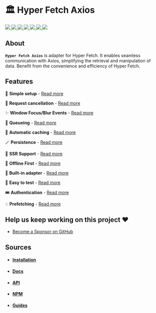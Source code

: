 # 🏛️ Hyper Fetch Axios

<p>
  <a href="https://bettertyped.com/">
    <img src="https://custom-icon-badges.demolab.com/static/v1?label=&message=BetterTyped&color=333&logo=BT" />
  </a>
  <a href="https://github.com/BetterTyped/hyper-fetch">
    <img src="https://custom-icon-badges.demolab.com/github/stars/BetterTyped/hyper-fetch?logo=star&color=118ab2" />
  </a>
  <a href="https://github.com/BetterTyped/hyper-fetch/blob/main/License.md">
    <img src="https://custom-icon-badges.demolab.com/github/license/BetterTyped/hyper-fetch?logo=law&color=yellow" />
  </a>
  <a href="https://www.npmjs.com/package/@hyper-fetch/graphql">
    <img src="https://custom-icon-badges.demolab.com/npm/v/@hyper-fetch/axios.svg?logo=npm&color=e76f51" />
  </a>
  <a href="https://github.com/BetterTyped/hyper-fetch">
    <img src="https://custom-icon-badges.demolab.com/badge/typescript-%23007ACC.svg?logo=typescript&logoColor=white" />
  </a>
  <a href="https://github.com/BetterTyped/hyper-fetch">
    <img src="https://custom-icon-badges.demolab.com/badge/-Axios-E10098?logo=axios&logoColor=white" />
  </a>
  <a href="https://www.npmjs.com/package/@hyper-fetch/axios">
    <img src="https://custom-icon-badges.demolab.com/bundlephobia/minzip/@hyper-fetch/axios?color=64BC4B&logo=package" />
  </a>
</p>

## About

**`Hyper Fetch Axios`** is adapter for Hyper Fetch. It enables seamless communication with Axios, simplifying the
retrieval and manipulation of data. Benefit from the convenience and efficiency of Hyper Fetch.

## Features

🔮 **Simple setup** - [Read more](https://hyperfetch.bettertyped.com/docs/guides/basic/setup)

🎯 **Request cancellation** - [Read more](https://hyperfetch.bettertyped.com/docs/guides/advanced/cancellation)

✨ **Window Focus/Blur Events** -
[Read more](https://hyperfetch.bettertyped.com/docs/guides/react/core/window-focus-blur)

🚀 **Queueing** - [Read more](https://hyperfetch.bettertyped.com/docs/guides/advanced/queueing)

💎 **Automatic caching** - [Read more](https://hyperfetch.bettertyped.com/docs/documentation/core/cache)

🪄 **Persistence** - [Read more](https://hyperfetch.bettertyped.com/docs/guides/advanced/persistence)

🎊 **SSR Support** - [Read more](https://hyperfetch.bettertyped.com/docs/documentation/getting-started/environment)

🔋 **Offline First** - [Read more](https://hyperfetch.bettertyped.com/docs/guides/advanced/offline)

📡 **Built-in adapter** - [Read more](https://hyperfetch.bettertyped.com/docs/documentation/core/adapter)

🧪 **Easy to test** - [Read more](https://hyperfetch.bettertyped.com/docs/documentation/getting-started/testing)

🎟 **Authentication** - [Read more](https://hyperfetch.bettertyped.com/docs/guides/basic/authentication)

💡 **Prefetching** - [Read more](https://hyperfetch.bettertyped.com/docs/guides/advanced/prefetching)

## Help us keep working on this project ❤️

- [Become a Sponsor on GitHub](https://github.com/sponsors/prc5)

## Sources

- #### [Installation](https://hyperfetch.bettertyped.com/docs/documentation/getting-started/installation)
- #### [Docs](https://hyperfetch.bettertyped.com/)
- #### [API](https://hyperfetch.bettertyped.com/api/)
- #### [NPM](https://www.npmjs.com/package/@hyper-fetch/axios)
- #### [Guides](https://hyperfetch.bettertyped.com/guides/Basic/Setup)
